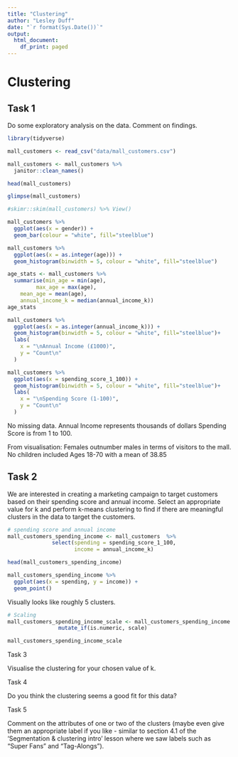 ```yaml
---
title: "Clustering"
author: "Lesley Duff"
date: "`r format(Sys.Date())`"
output:
  html_document:
    df_print: paged
---
```

# Clustering

## Task 1

Do some exploratory analysis on the data. Comment on findings.

```r
library(tidyverse)
```


```r
mall_customers <- read_csv("data/mall_customers.csv")

mall_customers <- mall_customers %>% 
  janitor::clean_names()
```


```r
head(mall_customers)

glimpse(mall_customers)

#skimr::skim(mall_customers) %>% View()

```
```r
mall_customers %>% 
  ggplot(aes(x = gender)) +
  geom_bar(colour = "white", fill="steelblue")

mall_customers %>% 
  ggplot(aes(x = as.integer(age))) +
  geom_histogram(binwidth = 5, colour = "white", fill="steelblue")

age_stats <- mall_customers %>% 
  summarise(min_age = min(age),
         max_age = max(age),
    mean_age = mean(age),
    annual_income_k = median(annual_income_k))
age_stats

mall_customers %>% 
  ggplot(aes(x = as.integer(annual_income_k))) +
  geom_histogram(binwidth = 5, colour = "white", fill="steelblue")+
  labs(
    x = "\nAnnual Income (£1000)",
    y = "Count\n"
  )

mall_customers %>% 
  ggplot(aes(x = spending_score_1_100)) +
  geom_histogram(binwidth = 5, colour = "white", fill="steelblue")+
  labs(
    x = "\nSpending Score (1-100)",
    y = "Count\n"
  )


```


No missing data.
Annual Income represents thousands of dollars
Spending Score is from 1 to 100.

From visualisation:
Females outnumber males in terms of visitors to the mall.
No children included Ages 18-70 with a mean of	38.85	

## Task 2

We are interested in creating a marketing campaign to target customers based on their spending score and annual income. Select an appropriate value for k and perform k-means clustering to find if there are meaningful clusters in the data
to target the customers.

```r
# spending score and annual income
mall_customers_spending_income <- mall_customers  %>% 
              select(spending = spending_score_1_100, 
                     income = annual_income_k)

head(mall_customers_spending_income)

mall_customers_spending_income %>% 
  ggplot(aes(x = spending, y = income)) +
  geom_point()
```
Visually looks like roughly 5 clusters.
```r
# Scaling
mall_customers_spending_income_scale <- mall_customers_spending_income %>%
                mutate_if(is.numeric, scale)

mall_customers_spending_income_scale


```




Task 3

Visualise the clustering for your chosen value of k.


Task 4

Do you think the clustering seems a good fit for this data?


Task 5

Comment on the attributes of one or two of the clusters (maybe even give them an appropriate label if you like - similar to section 4.1 of the ‘Segmentation & clustering intro’ lesson where we saw labels such as “Super Fans” and “Tag-Alongs”).